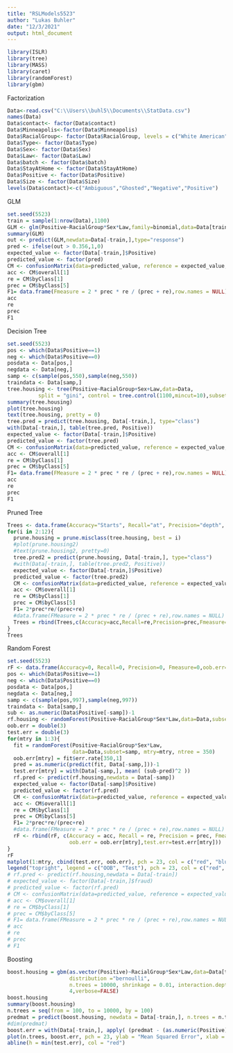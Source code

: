 ---
title: "RSLModels5523"
author: "Lukas Buhler"
date: "12/3/2021"
output: html_document
---

```{r}
library(ISLR)
library(tree)
library(MASS)
library(caret)
library(randomForest)
library(gbm)
```


Factorization
```{r}
Data<-read.csv("C:\\Users\\buhl5\\Documents\\StatData.csv")
names(Data)
Data$contact<- factor(Data$contact)
Data$Minneapolis<-factor(Data$Minneapolis)
Data$RacialGroup<- factor(Data$RacialGroup, levels = c("White American", "Somali American", "African American"))
Data$Type<- factor(Data$Type)
Data$Sex<- factor(Data$Sex)
Data$Law<- factor(Data$Law)
Data$batch <- factor(Data$batch)
Data$StayAtHome <- factor(Data$StayAtHome)
Data$Positive <- factor(Data$Positive)
Data$Size <- factor(Data$Size)
levels(Data$contact)<-c("Ambiguous","Ghosted","Negative","Positive")
```

GLM
```{r}
set.seed(5523)
train = sample(1:nrow(Data),1100)
GLM <- glm(Positive~RacialGroup*Sex*Law,family=binomial,data=Data[train,])
summary(GLM)
out <- predict(GLM,newdata=Data[-train,],type="response")
pred <- ifelse(out > 0.356,1,0)
expected_value <- factor(Data[-train,]$Positive)
predicted_value <- factor(pred)
CM <- confusionMatrix(data=predicted_value, reference = expected_value,positive = "1")
acc <- CM$overall[1]
re = CM$byClass[1]
prec = CM$byClass[5]
F1= data.frame(Fmeasure = 2 * prec * re / (prec + re),row.names = NULL)
acc
re
prec
F1
```


Decision Tree
```{r}
set.seed(5523)
pos <- which(Data$Positive==1)
neg <- which(Data$Positive==0)
posdata <- Data[pos,]
negdata <- Data[neg,]
samp <- c(sample(pos,550),sample(neg,550))
traindata <- Data[samp,]
tree.housing <- tree(Positive~RacialGroup+Sex+Law,data=Data,
          split = "gini", control = tree.control(1100,mincut=10),subset=samp)
summary(tree.housing)
plot(tree.housing)
text(tree.housing, pretty = 0)
tree.pred = predict(tree.housing, Data[-train,], type="class")
with(Data[-train,], table(tree.pred, Positive))
expected_value <- factor(Data[-train,]$Positive)
predicted_value <- factor(tree.pred)
CM <- confusionMatrix(data=predicted_value, reference = expected_value,positive = "1")
acc <- CM$overall[1]
re = CM$byClass[1]
prec = CM$byClass[5]
F1= data.frame(FMeasure = 2 * prec * re / (prec + re),row.names = NULL)
acc
re
prec
F1
```

Pruned Tree
```{r}
Trees <- data.frame(Accuracy="Starts", Recall="at", Precision="depth", Fmeasure="2")
for(i in 2:12){
  prune.housing = prune.misclass(tree.housing, best = i)
  #plot(prune.housing2)
  #text(prune.housing2, pretty=0)
  tree.pred2 = predict(prune.housing, Data[-train,], type="class")
  #with(Data[-train,], table(tree.pred2, Positive))
  expected_value <- factor(Data[-train,]$Positive)
  predicted_value <- factor(tree.pred2)
  CM <- confusionMatrix(data=predicted_value, reference = expected_value,positive = "1")
  acc <- CM$overall[1]
  re = CM$byClass[1]
  prec = CM$byClass[5]
  F1= 2*prec*re/(prec+re)
  #data.frame(FMeasure = 2 * prec * re / (prec + re),row.names = NULL)
  Trees = rbind(Trees,c(Accuracy=acc,Recall=re,Precision=prec,Fmeasure=F1))
}
Trees
```

Random Forest
```{r}
set.seed(5523)
rF <- data.frame(Accuracy=0, Recall=0, Precision=0, Fmeasure=0,oob.err=0,test.err=0)
pos <- which(Data$Positive==1)
neg <- which(Data$Positive==0)
posdata <- Data[pos,]
negdata <- Data[neg,]
samp <- c(sample(pos,997),sample(neg,997))
traindata <- Data[samp,]
sub <- as.numeric(Data$Positive[-samp])-1
rf.housing <- randomForest(Positive~RacialGroup*Sex*Law,data=Data,subset=samp,ntree=350)
oob.err = double(3)
test.err = double(3)
for(mtry in 1:3){
  fit = randomForest(Positive~RacialGroup*Sex*Law,
                     data=Data,subset=samp, mtry=mtry, ntree = 350)
  oob.err[mtry] = fit$err.rate[350,1]
  pred = as.numeric(predict(fit, Data[-samp,]))-1
  test.err[mtry] = with(Data[-samp,], mean( (sub-pred)^2 ))
  rf.pred <- predict(rf.housing,newdata = Data[-samp])
  expected_value <- factor(Data[-samp]$Positive)
  predicted_value <- factor(rf.pred)
  CM <- confusionMatrix(data=predicted_value, reference = expected_value,positive = "1")
  acc <- CM$overall[1]
  re = CM$byClass[1]
  prec = CM$byClass[5]
  F1= 2*prec*re/(prec+re)
  #data.frame(FMeasure = 2 * prec * re / (prec + re),row.names = NULL)
  rF <- rbind(rF, c(Accuracy = acc, Recall = re, Precision = prec, Fmeasure = F1,
                    oob.err = oob.err[mtry],test.err=test.err[mtry]))
}
rF
matplot(1:mtry, cbind(test.err, oob.err), pch = 23, col = c("red", "blue"), type = "b", ylab="Mean Squared Error")
legend("topright", legend = c("OOB", "Test"), pch = 23, col = c("red", "blue"))
# rf.pred <- predict(rf.housing,newdata = Data[-train])
# expected_value <- factor(Data[-train,]$fraud)
# predicted_value <- factor(rf.pred)
# CM <- confusionMatrix(data=predicted_value, reference = expected_value,positive = "1")
# acc <- CM$overall[1]
# re = CM$byClass[1]
# prec = CM$byClass[5]
# F1= data.frame(FMeasure = 2 * prec * re / (prec + re),row.names = NULL)
# acc
# re
# prec
# F1
```

Boosting
```{r}
boost.housing = gbm(as.vector(Positive)~RacialGroup*Sex*Law,data=Data[train,],
                    distribution ="bernoulli",
                    n.trees = 10000, shrinkage = 0.01, interaction.depth =
                    4,verbose=FALSE)
boost.housing
summary(boost.housing)
n.trees = seq(from = 100, to = 10000, by = 100)
predmat = predict(boost.housing, newdata = Data[-train,], n.trees = n.trees)
#dim(predmat)
boost.err = with(Data[-train,], apply( (predmat - (as.numeric(Positive)-1))^2, 2, mean) )
plot(n.trees, boost.err, pch = 23, ylab = "Mean Squared Error", xlab = "# Trees", main = "Boosting Test Error")
abline(h = min(test.err), col = "red")
```




